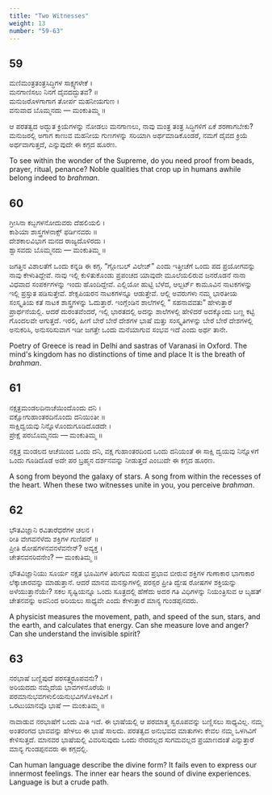 ```yaml
---
title: "Two Witnesses"
weight: 13
number: "59-63"
---
```


## 59

ಮಣಿಮಂತ್ರತಂತ್ರಸಿದ್ಧಿಗಳ ಸಾಕ್ಷ್ಯಗಳೇಕೆ ।  
ಮನಗಾಣಿಸಲು ನಿನಗೆ ದೈವದದ್ಭುತವ? ॥  
ಮನುಜರೊಳಗಾಗಾಗ ತೋರ್ಪ ಮಹನೀಯಗುಣ ।  
ವನುವಾದ ಬೊಮ್ಮನದು — ಮಂಕುತಿಮ್ಮ ॥

ಆ ಪರತತ್ವದ ಅದ್ಭುತ ಕ್ರಿಯೆಗಳನ್ನು ನೋಡಲು ಮನಗಾಣಲು, ನಾವು ಮಂತ್ರ ತಂತ್ರ ಸಿದ್ಧಿಗಳಿಗೆ ಏಕೆ ಶರಣಾಗಬೇಕು? ಮನುಜರಲ್ಲಿ ಅಗಾಗ ಕಾಣುವ ಮಹನೀಯ ಗುಣಗಳನ್ನು ಸರಿಯಾಗಿ ಅರ್ಥಮಾಡಿಕೊಂಡರೆ, ನಮಗೆ ದೈವದ ಕ್ರಿಯೆ ಅರ್ಥವಾಗುತ್ತದೆ, ಎನ್ನುವುದೇ ಈ ಕಗ್ಗದ ಹೂರಣ.

To see within the wonder of the Supreme, do you need proof from beads, prayer, ritual, penance? Noble qualities that crop up in humans awhile belong indeed to _brahman_.

## 60

ಗ್ರೀಸಿನಾ ಕಬ್ಬಗಳನೋದುವರು ದೆಹಲಿಯಲಿ ।  
ಕಾಶಿಯಾ ಶಾಸ್ತ್ರಗಳನಾಕ್ಸ್ ಫರ್ಡಿನವರು‍ ॥  
ದೇಶಕಾಲವಿಭಾಗ ಮನದ ರಾಜ್ಯದೊಳಿರದು ।  
ಶ್ವಾಸವದು ಬೊಮ್ಮನದು — ಮಂಕುತಿಮ್ಮ ॥

ಜಗತ್ತಿನ ವಿಶಾಲತೆಗೆ ಒಂದು ಕನ್ನಡಿ ಈ ಕಗ್ಗ. “ಗ್ಲೋಬಲ್ ವಿಲೇಜ್” ಎಂದು ಇತ್ತೀಚೆಗೆ ಒಂದು ಪದ ಪ್ರಯೋಗವನ್ನು ನಾವು ಕೇಳುತಿದ್ದೇವೆ. ನಾವು ಇಲ್ಲಿ ಕುಳಿತುಕೊಂಡು ಪ್ರಪಂಚದ ಯಾವುದೇ ಮೂಲೆಯಲಿರುವ ಜನರೊಡನೆ ನಾನಾ ವಿಧವಾದ ಸಂಪರ್ಕಗಳನ್ನು ಇಂದು ಹೊಂದಿದ್ದೇವೆ. ಎಲ್ಲಿಯೋ ಹುಟ್ಟಿ ಬೆಳೆದ, ಆಲ್ಬರ್ಟ್ ಕಾಮೂವಿನ ನಾಟಕಗಳನ್ನು ಇಲ್ಲಿ ಪ್ರಸ್ತುತ ಪಡಿಸುತ್ತೇವೆ. ಶೇಕ್ಸಪಿಯರನ ನಾಟಕಗಳನ್ನೂ ಆಡುತ್ತೇವೆ. ಆಲ್ಲಿ ಅವರುಗಳು ನಮ್ಮ ಭಾರತೀಯ ಸಂಸ್ಕೃತಿಯ ಕತೆ ನಾಟಕ ಶಾಸ್ತ್ರಗಳನ್ನು ಓದುತ್ತಾರೆ. ಇಂಗ್ಲೆಂಡಿನ ಶಾಲೆಗಳಲ್ಲಿ ” ಸಹನಾವವತು” ಹೇಳುತ್ತಾರೆ ಪ್ರಾರ್ಥನೆಯಲ್ಲಿ. ಆದರೆ ದುರಂತವೆಂದರೆ, ಇಲ್ಲಿ ಭಾರತದಲ್ಲಿ ಅದನ್ನು ಶಾಲೆಗಳಲ್ಲಿ ಹೇಳಿದರೆ ಅದಕ್ಕೊಂದು ಬಣ್ಣ ಕಟ್ಟಿ ಗೊಂದಲವೇ ಆಗುತ್ತದೆ. ಇರಲಿ, ಹೀಗೆ ಬೇರೆ ಬೇರೆ ದೇಶಗಳ ಭಾಷೆ ಮತ್ತು ಸಂಸ್ಕೃತಿಗಳನ್ನು ಬೇರೆ ಬೇರೆ ದೇಶಗಳಲ್ಲಿ ಅನುಕರಿಸಿ, ಅನುಸರಿಸುವಾಗ ಇಡೀ ಜಗತ್ತೇ ಒಂದು ಮನೆಯಾಗುವ ಸಂಭವ ಇದೆ ಎಂದು ಅರ್ಥ ತಾನೇ.

Poetry of Greece is read in Delhi and sastras of Varanasi in Oxford. The mind's kingdom has no distinctions of time and place It is the breath of _brahman_.

## 61

ನಕ್ಷತ್ರಮಂಡಲದಿನಾಚೆಯಿಂದೊಂದು ದನಿ ।  
ವಕ್ಷೋಗುಹಾಂತರದಿನೊಂದು ದನಿಯಿಂತೀ ॥  
ಸಾಕ್ಷಿದ್ವಯವು ನಿನ್ನೊಳೊಂದುಗೂಡಿದೊಡದೇ ।  
ಪ್ರೇಕ್ಷೆ ಪರಬೊಮ್ಮನದು — ಮಂಕುತಿಮ್ಮ ॥

ನಕ್ಷತ್ರ ಮಂಡಲದ ಆಚೆಯಿಂದ ಒಂದು ದನಿ, ವಕ್ಷ ಗುಹಾಂತರದಿಂದ ಒಂದು ದನಿಯಂತೆ ಈ ಸಾಕ್ಷಿ ದ್ವಯವು ನಿನ್ನೊಳಗೆ ಒಂದು ಗೂಡಿದೊಡೆ ಅದೇ ಪರ ಬ್ರಹ್ಮನ ದರ್ಶನವನ್ನು ನೀಡುತ್ತದೆ ಎಂಬುದೇ ಈ ಕಗ್ಗದ ಹೂರಣ.

A song from beyond the galaxy of stars. A song from within the recesses of the heart. When these two witnesses unite in you, you perceive _brahman_.

## 62

ಭೌತವಿಜ್ಞಾನಿ ರವಿತಾರೆಧರೆಗಳ ಚಲನ ।  
ರೀತಿ ವೇಗವನೆಳೆದು ಶಕ್ತಿಗಳ ಗುಣಿಪನ್ ॥  
ಪ್ರೀತಿ ರೋಷಗಳನವನಳೆವನೇನ್? ಅವ್ಯಕ್ತ ।  
ಚೇತನವನರಿವನೇಂ? — ಮಂಕುತಿಮ್ಮ ॥

ಭೌತವಿಜ್ಞಾನಿಯು ಸೂರ್ಯ ನಕ್ಷತ ಭೂಮಿಗಳ ತಿರುಗುವ ಸುಡುವ ಪ್ರಭಾವ ಬೀರುವ ಶಕ್ತಿಗಳ ಗುಣಾಕಾರ ಭಾಗಾಕಾರ ಲೆಕ್ಕಾಚಾರವನ್ನು ಮಾಡುತ್ತಾನೆ. ಆದರೆ ಮಾನವ ಮನಸ್ಸುಗಳಲ್ಲಿ ಪರಸ್ಪರ ಪ್ರೀತಿ ದ್ವೇಷ ರೋಷಗಳ ಶಕ್ತಿಯನ್ನು ಅಳೆಯುತ್ತಾನೆಯೇ? ಸಕಲ ಸೃಷ್ಟಿಯನ್ನೂ ಒಂದು ಸೂತ್ರದಲ್ಲಿ ಹೆಣೆದು ಅದರ ಗತಿ ವಿಧಿಗಳನ್ನು ನಿಯಂತ್ರಿಸುವ ಆ ಬೃಹತ್ ಚೇತನವನ್ನು ಅವನಿಂದ ಅರಿಯಲು ಸಾಧ್ಯವೇ ಎಂದು ಕೇಳುತ್ತಾರೆ ಮಾನ್ಯ ಗುಂಡಪ್ಪನವರು.

A physicist measures the movement, path, and speed of the sun, stars, and the earth, and calculates that energy. Can she measure love and anger? Can she understand the invisible spirit?

## 63

ನರಭಾಷೆ ಬಣ್ಣಿಪುದೆ ಪರಸತ್ತ್ವರೂಪವನು? ।  
ಅರಿಯದದು ನಮ್ಮೆದೆಯ ಭಾವಗಳನೊರೆಯೆ ॥  
ಪರಮಾನುಭವಗಳುಲಿಯನುಭವಿಗಳೊಳಕಿವಿಗೆ ।  
ಒರಟುಯಾನವೊ ಭಾಷೆ — ಮಂಕುತಿಮ್ಮ ॥

ನಾವಾಡುವ ನರಭಾಷೆಗೆ ಒಂದು ಮಿತಿ ಇದೆ. ಈ ಭಾಷೆಯಲ್ಲಿ ಆ ಪರಮಾತ್ಮ ಸ್ವರೂಪವನ್ನು ಬಣ್ಣಿಸಲು ಸಾಧ್ಯವಿಲ್ಲ. ನಮ್ಮ ಅಂತರಂಗದ ಭಾವವನ್ನು ಹೇಳಲು ಈ ಭಾಷೆ ಸಾಲದು. ಪರತತ್ವದ ಅನುಭವದ ಮಾತುಗಳು ಕೇವಲ ನಮ್ಮ ಒಳಗಿವಿಗೆ ಕೇಳಿಸುತ್ತದೆ. ಮಾನವರ ಭಾಷೆಯಲ್ಲಿ ವಿವರಿಸುವುದು ಒಂದು ನೇರವಲ್ಲದ ಸುಗಮವಲ್ಲದ ಪ್ರಯಾಣದಂತೆ ಎನ್ನುತ್ತಾರೆ ಮಾನ್ಯ ಗುಂಡಪ್ಪನವರು ಈ ಕಗ್ಗದಲ್ಲಿ.

Can human language describe the divine form? It fails even to express our innermost feelings. The inner ear hears the sound of divine experiences. Language is but a crude path.
